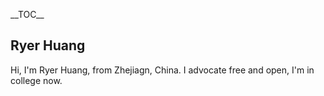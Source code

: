 {{Languages|
{{en|Ryer Huang}}
{{zh-cn|水果硬糖}}
}}

__TOC__

==Ryer Huang==
Hi,
I'm Ryer Huang, from Zhejiagn, China.
I advocate free and open, I'm in college now.